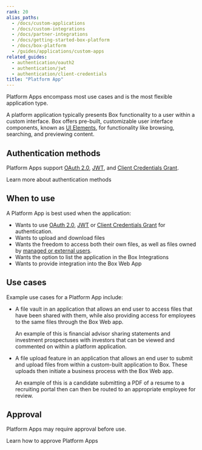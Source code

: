 ```yaml
---
rank: 20
alias_paths:
  - /docs/custom-applications
  - /docs/custom-integrations
  - /docs/partner-integrations
  - /docs/getting-started-box-platform
  - /docs/box-platform
  - /guides/applications/custom-apps
related_guides:
  - authentication/oauth2
  - authentication/jwt
  - authentication/client-credentials
title: "Platform App"
---
```

Platform Apps encompass most use cases and is the most flexible application type.

A platform application typically presents Box functionality to a user within a
custom interface. Box offers pre-built, customizable user interface components,
known as [UI Elements][uie], for functionality like browsing, searching, and
previewing content.

## Authentication methods

Platform Apps support [OAuth 2.0][oauth2], [JWT][jwt], and
[Client Credentials Grant][cc].

<CTA to='g://authentication/select'>
  Learn more about authentication methods
</CTA>

## When to use

A Platform App is best used when the application:

- Wants to use [OAuth 2.0][oauth2], [JWT][jwt] or [Client Credentials Grant][cc] for authentication.
- Wants to upload and download files
- Wants the freedom to access both their own files, as well as files owned by [managed or external users][users].
- Wants the option to list the application in the Box Integrations
- Wants to provide integration into the Box Web App

## Use cases

Example use cases for a Platform App include:

- A file vault in an application that allows an end user to access files that have been shared with them, while also providing access for employees to the same files through the Box Web app.

  An example of this is financial advisor sharing statements and investment
  prospectuses with investors that can be viewed and commented on within a
  platform application.

- A file upload feature in an application that allows an end user to submit and upload files from within a custom-built application to Box. These uploads then initiate a business process with the Box Web app.

  An example of this is a candidate submitting a PDF of a resume to a
  recruiting portal then can then be routed to an appropriate employee for
  review.

## Approval

Platform Apps may require approval before use.

<CTA to='g://authorization/platform-app-approval'>
  Learn how to approve Platform Apps
</CTA>

[oauth2]: g://authentication/oauth2
[jwt]: g://authentication/jwt
[cc]: g://authentication/client-credentials
[uie]: g://embed/ui-elements
[users]: g;//getting-started/user-types/#managed-users/
